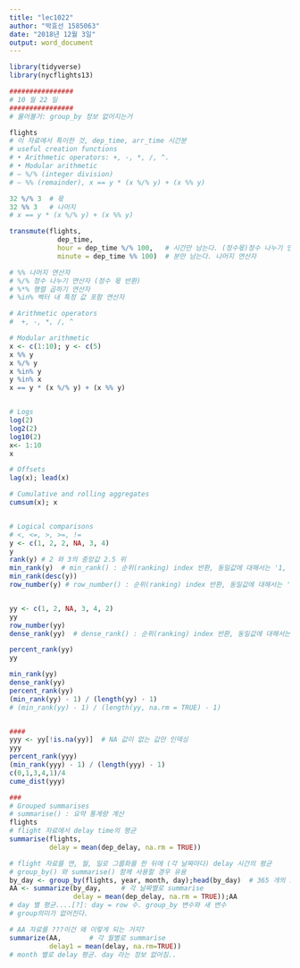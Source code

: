 ```yaml
---
title: "lec1022"
author: "박효선 1585063"
date: "2018년 12월 3일"
output: word_document
---
```


```r

library(tidyverse)
library(nycflights13)

```

```r
################
# 10 월 22 일
################
# 물어볼거: group_by 정보 없어지는거

flights
# 이 자료에서 특이한 것, dep_time, arr_time 시간분
# useful creation functions
# • Arithmetic operators: +, -, *, /, ^.
# • Modular arithmetic
# – %/% (integer division)
# – %% (remainder), x == y * (x %/% y) + (x %% y)

32 %/% 3  # 몫
32 %% 3   # 나머지
# x == y * (x %/% y) + (x %% y)

transmute(flights, 
            dep_time, 
            hour = dep_time %/% 100,   # 시간만 남는다. (정수몫)정수 나누기 연산자
            minute = dep_time %% 100)  # 분만 남는다. 나머지 연산자

# %% 나머지 연산자
# %/% 정수 나누기 연산자 (정수 몫 반환)
# %*% 행렬 곱하기 연산자
# %in% 벡터 내 특정 값 포함 연산자

# Arithmetic operators
#  +, -, *, /, ^

# Modular arithmetic
x <- c(1:10); y <- c(5)
x %% y
x %/% y
x %in% y
y %in% x
x == y * (x %/% y) + (x %% y)


# Logs
log(2)
log2(2)
log10(2)
x<- 1:10
x

# Offsets
lag(x); lead(x)

# Cumulative and rolling aggregates
cumsum(x); x


# Logical comparisons
# <, <=, >, >=, !=
y <- c(1, 2, 2, NA, 3, 4)
y 
rank(y) # 2 와 3의 중앙값 2.5 위
min_rank(y)  # min_rank() : 순위(ranking) index 반환, 동일값에 대해서는 '1, 1, 1, 4, 4,...' 처리
min_rank(desc(y))
row_number(y) # row_number() : 순위(ranking) index 반환, 동일값에 대해서는 '1, 2, 3, ...' 처리


yy <- c(1, 2, NA, 3, 4, 2)
yy 
row_number(yy)
dense_rank(yy)  # dense_rank() : 순위(ranking) index 반환, 동일값에 대해서는 '1, 1, 1, 2, 2,...' 처리

percent_rank(yy)
yy

min_rank(yy)
dense_rank(yy)
percent_rank(yy)
(min_rank(yy) - 1) / (length(yy) - 1)
# (min_rank(yy) - 1) / (length(yy, na.rm = TRUE) - 1)


####
yyy <- yy[!is.na(yy)]  # NA 값이 없는 값만 인덱싱
yyy
percent_rank(yyy)
(min_rank(yyy) - 1) / (length(yyy) - 1)
c(0,1,3,4,1)/4
cume_dist(yyy)

###
# Grouped summarises 
# summarise() : 요약 통계량 계산
flights
# flight 자료에서 delay time의 평균
summarise(flights, 
          delay = mean(dep_delay, na.rm = TRUE))  

# flight 자료를 연, 월, 일로 그룹화를 한 뒤에 (각 날짜마다) delay 시간의 평균
# group_by() 와 summarise() 함께 사용할 경우 유용
by_day <- group_by(flights, year, month, day);head(by_day)  # 365 개의 그룹
AA <- summarize(by_day,     # 각 날짜별로 summarise
                delay = mean(dep_delay, na.rm = TRUE));AA
# day 별 평균....[?]: day = row 수. group_by 변수와 새 변수
# group의미가 없어진다.

# AA 자료를 ???이건 왜 이렇게 되는 거지?
summarize(AA,       # 각 월별로 summarise
          delay1 = mean(delay, na.rm=TRUE))
# month 별로 delay 평균. day 라는 정보 없어짐.. 
```


